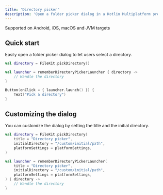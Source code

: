 ```yaml
---
title: 'Directory picker'
description: 'Open a folder picker dialog in a Kotlin Multiplatform project'
---
```


<Check>Supported on Android, iOS, macOS and JVM targets</Check>

## Quick start

Easily open a folder picker dialog to let users select a directory.

<CodeGroup>

```kotlin filekit-dialogs
val directory = FileKit.pickDirectory()
```

```kotlin filekit-dialogs-compose
val launcher = rememberDirectoryPickerLauncher { directory ->
    // Handle the directory
}

Button(onClick = { launcher.launch() }) {
    Text("Pick a directory")
}
```

</CodeGroup>

## Customizing the dialog

You can customize the dialog by setting the title and the initial directory.

<CodeGroup>

```kotlin filekit-dialogs
val directory = FileKit.pickDirectory(
    title = "Directory picker",
    initialDirectory = "/custom/initial/path",
    platformSettings = platformSettings,
)
```

```kotlin filekit-dialogs-compose
val launcher = rememberDirectoryPickerLauncher(
    title = "Directory picker",
    initialDirectory = "/custom/initial/path",
    platformSettings = platformSettings,
) { directory ->
    // Handle the directory
}
```

</CodeGroup>